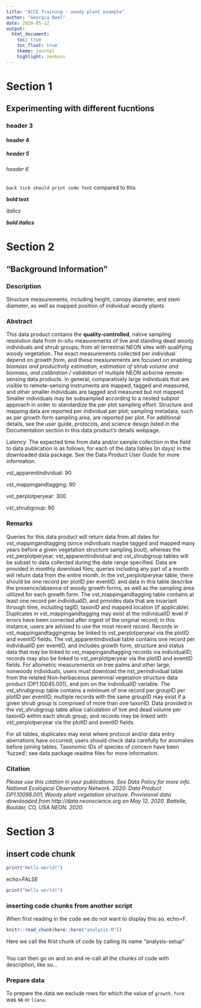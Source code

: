 ```yaml
---
title: "ACCE Training - woody plant example"
author: "Georgia Beel"
date: 2020-05-12
output: 
  html_document:
    toc: true
    toc_float: true
    theme: journal 
    highlight: zenburn
---
```

# Section 1
## Experimenting with different fucntions
### header 3
#### header 4
##### header 5
###### header 6

`back tick should print code font` compared to this

**bold text**

*italics*

***bold italics***

# Section 2
## "Background Information"

### Description
Structure measurements, including height, canopy diameter, and stem diameter, as well as mapped position of individual woody plants

### Abstract
This data product contains the **quality-controlled**, native sampling resolution data from in-situ measurements of live and standing dead woody individuals and shrub groups, from all terrestrial NEON sites with qualifying woody vegetation. The exact measurements collected per individual depend on *growth form*, and these measurements are focused on enabling *biomass and productivity estimation, estimation of shrub volume and biomass, and calibration / validation* of multiple NEON airborne remote-sensing data products. In general, comparatively large individuals that are visible to remote-sensing instruments are mapped, tagged and measured, and other smaller individuals are tagged and measured but not mapped. Smaller individuals may be subsampled according to a nested subplot approach in order to standardize the per plot sampling effort. Structure and mapping data are reported per individual per plot; sampling metadata, such as per growth form sampling area, are reported per plot. For additional details, see the user guide, protocols, and science design listed in the Documentation section in this data product's details webpage.

Latency: The expected time from data and/or sample collection in the field to data publication is as follows, for each of the data tables (in days) in the downloaded data package. See the Data Product User Guide for more information.

vst_apparentindividual: 90

vst_mappingandtagging: 90

vst_perplotperyear: 300

vst_shrubgroup: 90


### Remarks
Queries for this data product will return data from all dates for vst_mappingandtagging (since individuals maybe tagged and mapped many years before a given vegetation structure sampling bout), whereas the vst_perplotperyear, vst_apparentindividual and vst_shrubgroup tables will be subset to data collected during the date range specified. Data are provided in monthly download files; queries including any part of a month will return data from the entire month. In the vst_perplotperyear table, there should be one record per plotID per eventID, and data in this table describe the presence/absence of woody growth forms, as well as the sampling area utilized for each growth form. The vst_mappingandtagging table contains at least one record per individualID, and provides data that are invariant through time, including tagID, taxonID and mapped location (if applicable). Duplicates in vst_mappingandtagging may exist at the individualID level if errors have been corrected after ingest of the original record; in this instance, users are advised to use the most recent record. Records in vst_mappingandtaggingmay be linked to vst_perplotperyear via the plotID and eventID fields. The vst_apparentindividual table contains one record per individualID per eventID, and includes growth form, structure and status data that may be linked to vst_mappingandtagging records via individualID; records may also be linked to vst_perplotperyear via the plotID and eventID fields. For allometric measurements on tree palms and other large, nonwoody individuals, users must download the nst_perindividual table from the related Non-herbaceous perennial vegetation structure data product (DP1.10045.001), and join on the individualID variable. The vst_shrubgroup table contains a minimum of one record per groupID per plotID per eventID; multiple records with the same groupID may exist if a given shrub group is comprised of more than one taxonID. Data provided in the vst_shrubgroup table allow calculation of live and dead volume per taxonID within each shrub group, and records may be linked with vst_perplotperyear via the plotID and eventID fields.

For all tables, duplicates may exist where protocol and/or data entry aberrations have occurred; users should check data carefully for anomalies before joining tables. Taxonomic IDs of species of concern have been 'fuzzed'; see data package readme files for more information.

### Citation
*Please use this citation in your publications. See Data Policy for more info.*
*National Ecological Observatory Network. 2020. Data Product DP1.10098.001, Woody plant vegetation structure. Provisional data downloaded from http://data.neonscience.org on May 12, 2020. Battelle, Boulder, CO, USA NEON. 2020.*


# Section 3
## insert code chunk

```r
print("Hello world!")
```

echo=FALSE
```r
print("Hello world!")
```

### inserting code chunks from another script
When first reading in the code we do not want to display this so, echo=F.
```r
knitr::read_chunk(here::here("analysis.R"))
```
Here we call the first chunk of code by calling its name "analysis-setup"
```r

```

You can then go on and on and re-call all the chunks of code with description, like so...

### Prepare data

To prepare the data we exclude rows for which the value of `growth_form` was `NA` or `liana`.

```r

```



